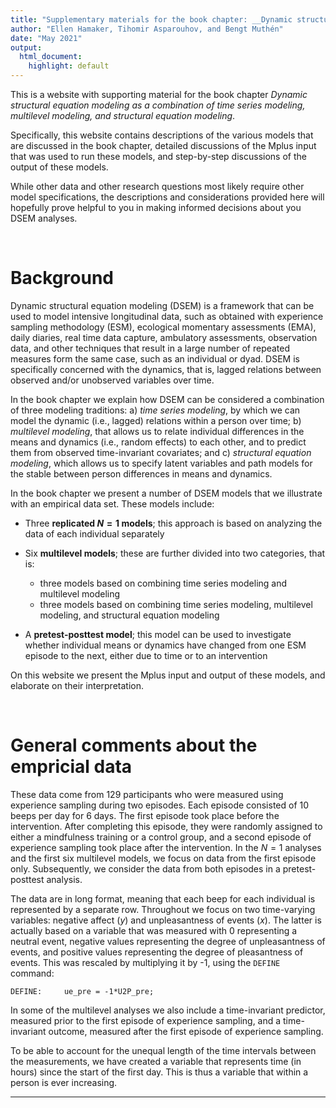 ```yaml
---
title: "Supplementary materials for the book chapter: __Dynamic structural equation modeling as a combination of time series modeling, multilevel modeling, and structural equation modeling__"
author: "Ellen Hamaker, Tihomir Asparouhov, and Bengt Muthén"
date: "May 2021"
output:
  html_document:
    highlight: default
---
```

This is a website with supporting material for the book chapter _Dynamic structural equation modeling as a combination of time series modeling, multilevel modeling, and structural equation modeling_. 

Specifically, this website contains descriptions of the various models that are discussed in the book chapter, detailed discussions of the Mplus input that was used to run these models, and step-by-step discussions of the output of these models. 

While other data and other research questions most likely require other model specifications, the descriptions and considerations provided here will hopefully prove helpful to you in making informed decisions about you DSEM analyses.

$~$

# Background
Dynamic structural equation modeling (DSEM) is a framework that can be used to model intensive longitudinal data, such as obtained with experience sampling methodology (ESM), ecological momentary assessments (EMA), daily diaries, real time data capture, ambulatory assessments, observation data, and other techniques that result in a large number of repeated measures form the same case, such as an individual or dyad. DSEM is specifically concerned with the dynamics, that is, lagged relations between observed and/or unobserved variables over time. 


In the book chapter we explain how DSEM can be considered a combination of three modeling traditions: a) _time series modeling_, by which we can model the dynamic (i.e., lagged) relations within a person over time; b) _multilevel modeling_, that allows us to relate individual differences in the means and dynamics (i.e., random effects) to each other, and to predict them from observed time-invariant covariates; and c) _structural equation modeling_, which allows us to specify latent variables and path models for the stable between person differences in means and dynamics. 

In the book chapter we present a number of DSEM models that we illustrate with an empirical data set. These models include:

* Three __replicated $N=1$ models__; this approach is based on analyzing the data of each individual separately

* Six __multilevel models__; these are further divided into two categories, that is: 
    + three models based on combining time series modeling and multilevel modeling
    + three models based on combining time series modeling, multilevel modeling, and structural equation modeling

* A __pretest-posttest model__; this model can be used to investigate whether individual means or dynamics have changed from one ESM episode to the next, either due to time or to an intervention

On this website we present the Mplus input and output of these models, and elaborate on their interpretation.  

$~$

# General comments about the empricial data

These data come from 129 participants who were measured using experience sampling during two episodes. Each episode consisted of 10 beeps per day for 6 days. The first episode took place before the intervention. After completing this episode, they were randomly assigned to either a mindfulness training or a control group, and a second episode of experience sampling took place after the intervention. In the $N=1$ analyses and the first six multilevel models, we focus on data from the first episode only. Subsequently, we consider the data from both episodes in a pretest-posttest analysis. 

The data are in long format, meaning that each beep for each individual is represented by a separate row. Throughout we focus on two time-varying variables: negative affect ($y$) and unpleasantness of events ($x$). The latter is actually based on a variable that was measured with 0 representing a neutral event, negative values representing the degree of unpleasantness of events, and positive values representing the degree of pleasantness of events. This was rescaled by multiplying it by -1, using the `DEFINE` command:

    DEFINE:     ue_pre = -1*U2P_pre; 

In some of the multilevel analyses we also include a time-invariant predictor, measured prior to the first episode of experience sampling, and a time-invariant outcome, measured after the first episode of experience sampling.

To be able to account for the unequal length of the time intervals between the measurements, we have created a variable that represents time (in hours) since the start of the first day. This is thus a variable that within a person is ever increasing. 





---
